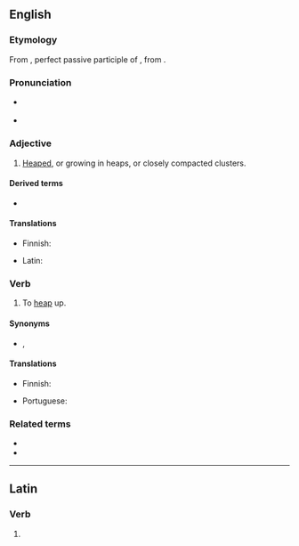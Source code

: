 ==English==
{{was wotd|2010|January|13}}

===Etymology===
From {{etyl|la|en}} {{m|la|acervātus}}, perfect passive participle of {{m|la|acervō||heap or pile up}}, from {{m|la|acervus||heap}}.

===Pronunciation===
* {{a|UK}} {{IPA|en|/ˈæs.ə.veɪt/}}
* {{a|US}} {{IPA|en|/ˈæs.ɚ.veɪt/}}
{{rfap|en}}

===Adjective===
{{en-adj}}

# {{lb|en|chiefly|botany|rare}} [[heaped|Heaped]], or growing in heaps, or closely compacted clusters.

====Derived terms====
* {{l|en|acervately}}

====Translations====
{{trans-top|heaped or growing in heaps}}
* Finnish: {{t|fi|[[kimppu|kimppuina]] [[kasvava]]}}
{{trans-mid}}
* Latin: {{t|la|acervātus}}
{{trans-bottom}}

===Verb===
{{en-verb|acervat}}

# {{lb|en|obsolete}} To [[heap]] up.

====Synonyms====
* {{sense|to heap up}} {{l|en|heap}}, {{l|en|pile}}

====Translations====
{{trans-top|to heap up}}
* Finnish: {{t|fi|kimputtaa}}
{{trans-mid}}
* Portuguese: {{t+|pt|acervar}}
{{trans-bottom}}

===Related terms===
* {{l|en|acerval}}
* {{l|en|coacervate}}

----

==Latin==

===Verb===
{{la-verb-form|acervāte}}

# {{inflection of|la|acervō||2|p|pres|actv|impr}}